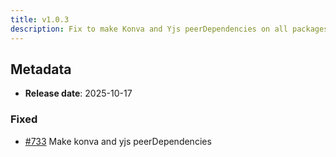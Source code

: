 ```yaml
---
title: v1.0.3
description: Fix to make Konva and Yjs peerDependencies on all packages
---
```


## Metadata

- **Release date**: 2025-10-17

### Fixed

- [#733](https://github.com/InditexTech/weavejs/issues/733) Make konva and yjs peerDependencies
